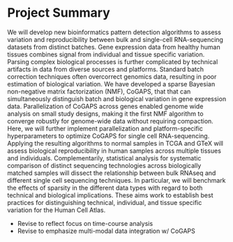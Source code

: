 # Project Summary

We will develop new bioinformatics pattern detection algorithms to assess variation and reproducibility between bulk and single-cell RNA-sequencing datasets from distinct batches. Gene expression data from healthy human tissues combines signal from individual and tissue specific variation. Parsing complex biological processes is further complicated by technical artifacts in data from diverse sources and platforms. Standard batch correction techniques often overcorrect genomics data, resulting in poor estimation of biological variation. We have developed a sparse Bayesian non-negative matrix factorization (NMF), CoGAPS, that that can simultaneously distinguish batch and biological variation in gene expression data. Parallelization of CoGAPS across genes enabled genome wide analysis on small study designs, making it the first NMF algorithm to converge robustly for genome-wide data without requiring compaction. Here, we will further implement parallelization and platform-specific hyperparameters to optimize CoGAPS for single cell RNA-sequencing. Applying the resulting algorithms to normal samples in TCGA and GTeX will assess biological reproducibility in human samples across multiple tissues and individuals. Complementarily, statistical analysis for systematic comparison of distinct sequencing technologies across biologically matched samples will dissect the relationship between bulk RNAseq and different single cell sequencing techniques. In particular, we will benchmark the effects of sparsity in the different data types with regard to both technical and biological implications. These aims work to establish best practices for distinguishing technical, individual, and tissue specific variation for the Human Cell Atlas.

* Revise to reflect focus on time-course analysis
* Revise to emphasize multi-modal data integration w/ CoGAPS
